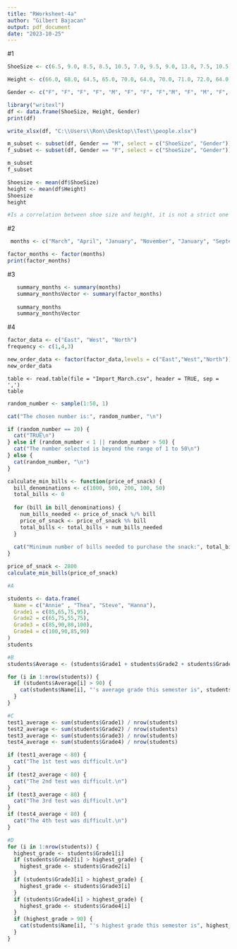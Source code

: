 ```yaml
---
title: "RWorksheet-4a"
author: "Gilbert Bajacan"
output: pdf_document
date: "2023-10-25"
---
```

#1
```r
ShoeSize <- c(6.5, 9.0, 8.5, 8.5, 10.5, 7.0, 9.5, 9.0, 13.0, 7.5, 10.5, 8.5, 12.0, 10.5)

Height <- c(66.0, 68.0, 64.5, 65.0, 70.0, 64.0, 70.0, 71.0, 72.0, 64.0, 74.0, 67.0, 71.0, 71.0)

Gender <- c("F", "F", "F", "F", "M", "F", "F", "F","M", "F", "M", "F", "M","M")

library("writexl")
df <- data.frame(ShoeSize, Height, Gender)
print(df)

write_xlsx(df, "C:\\Users\\Ron\\Desktop\\Test\\people.xlsx")
```

```r
m_subset <- subset(df, Gender == "M", select = c("ShoeSize", "Gender"))
f_subset <- subset(df, Gender == "F", select = c("ShoeSize", "Gender"))

m_subset
f_subset
```

```r
Shoesize <- mean(df$ShoeSize)
height <- mean(df$Height)
Shoesize
height
```

```r
#Is a correlation between shoe size and height, it is not a strict one because these two factors are not interdependent
```
#2
```r
 months <- c("March", "April", "January", "November", "January", "September", "October", "September", "November", "August", "January", "November", "November", "February", "May", "August", "July", "December", "August", "August", "September", "November", "February", "April")

factor_months <- factor(months)
print(factor_months)

```
#3
```r
   summary_months <- summary(months)
   summary_monthsVector <- summary(factor_months)
   
   summary_months
   summary_monthsVector
```

#4
```r

factor_data <- c("East", "West", "North")
frequency <- c(1,4,3)

new_order_data <- factor(factor_data,levels = c("East","West","North"))
new_order_data
```

```num
table <- read.table(file = "Import_March.csv", header = TRUE, sep = ',')
table

```
```r

random_number <- sample(1:50, 1)

cat("The chosen number is:", random_number, "\n")

if (random_number == 20) {
  cat("TRUE\n")
} else if (random_number < 1 || random_number > 50) {
  cat("The number selected is beyond the range of 1 to 50\n")
} else {
  cat(random_number, "\n")
}

```
```r

calculate_min_bills <- function(price_of_snack) {
  bill_denominations <- c(1000, 500, 200, 100, 50)
  total_bills <- 0
  
  for (bill in bill_denominations) {
    num_bills_needed <- price_of_snack %/% bill
    price_of_snack <- price_of_snack %% bill
    total_bills <- total_bills + num_bills_needed
  }
  
  cat("Minimum number of bills needed to purchase the snack:", total_bills, "\n")
}

price_of_snack <- 2800
calculate_min_bills(price_of_snack)

```
```r
#A

students <- data.frame(
  Name = c("Annie" , "Thea", "Steve", "Hanna"),
  Grade1 = c(85,65,75,95),
  Grade2 = c(65,75,55,75),
  Grade3 = c(85,90,80,100),
  Grade4 = c(100,90,85,90)
)
students
```
```r
#B
students$Average <- (students$Grade1 + students$Grade2 + students$Grade3 + students$Grade4) / 4

for (i in 1:nrow(students)) {
  if (students$Average[i] > 90) {
    cat(students$Name[i], "'s average grade this semester is", students$Average[i], "\n")
  }
}

```
```r
#C
test1_average <- sum(students$Grade1) / nrow(students)
test2_average <- sum(students$Grade2) / nrow(students)
test3_average <- sum(students$Grade3) / nrow(students)
test4_average <- sum(students$Grade4) / nrow(students)

if (test1_average < 80) {
  cat("The 1st test was difficult.\n")
}
if (test2_average < 80) {
  cat("The 2nd test was difficult.\n")
}
if (test3_average < 80) {
  cat("The 3rd test was difficult.\n")
}
if (test4_average < 80) {
  cat("The 4th test was difficult.\n")
}
```
```r
#D
for (i in 1:nrow(students)) {
  highest_grade <- students$Grade1[i]
  if (students$Grade2[i] > highest_grade) {
    highest_grade <- students$Grade2[i]
  }
  if (students$Grade3[i] > highest_grade) {
    highest_grade <- students$Grade3[i]
  }
  if (students$Grade4[i] > highest_grade) {
    highest_grade <- students$Grade4[i]
  }
  if (highest_grade > 90) {
    cat(students$Name[i], "'s highest grade this semester is", highest_grade, "\n")
  }
}
```

















